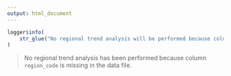 ---
output: html_document
---

```{r}
logger$info(
    str_glue("No regional trend analysis will be performed because column 'region_code' is missing in {sQuote(FILE_DATA)}")
)
```

> No regional trend analysis has been performed because column `region_code` is missing in the data file.

